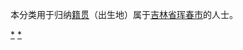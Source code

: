 {{Catnav|頁面分類|各種主題的頁面分類|依中国各省来作的分类|各地中国人|吉林人|延边人}}
{{Catnav|頁面分類|人物|各國人物|中国人|各地中国人|吉林人|延边人}}

本分类用于归纳[[籍贯|籍贯]]（出生地）属于[[吉林省|吉林省]][[珲春市|珲春市]]的人士。

[[Category:延边人|*]]
[[Category:珲春市|*]]